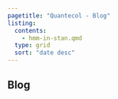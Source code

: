 ```yaml
---
pagetitle: "Quantecol - Blog"
listing:
  contents:
    - hmm-in-stan.qmd
  type: grid
  sort: "date desc"
---
```


## Blog